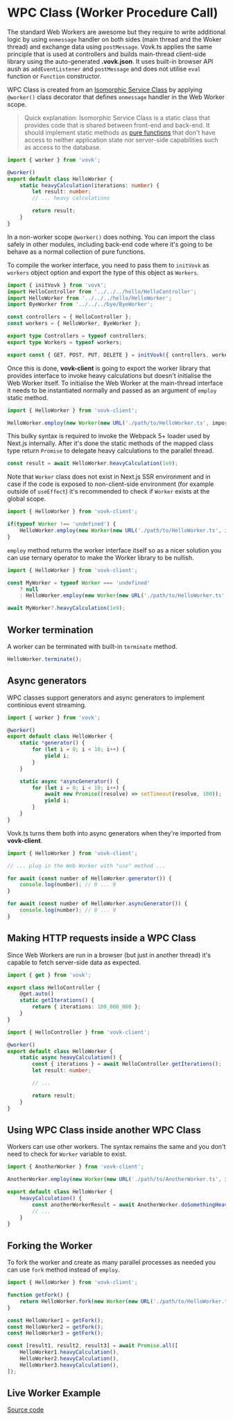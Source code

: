 
# WPC Class (Worker Procedure Call)

The standard Web Workers are awesome but they require to write additional logic by using `onmessage` handler on both sides (main thread and the Woker thread) and exchange data using `postMessage`. Vovk.ts applies the same principle that is used at controllers and builds main-thread client-side library using the auto-generated **.vovk.json**. It uses built-in browser API aush as `addEventListener` and `postMessage` and does not utilise `eval` function or `Function` constructor.

WPC Class is created from an [Isomorphic Service Class](/framework) by applying `@worker()` class decorator that defines `onmessage` handler in the Web Worker scope. 

> Quick explanation: Isomorphic Service Class is a static class that provides code that is shared between front-end and back-end. It should implement static methods as [pure functions](https://en.wikipedia.org/wiki/Pure_function) that don't have access to neither application state nor server-side capabilities such as access to the database.

```ts filename="/src/modules/hello/HelloWorker.ts"
import { worker } from 'vovk';

@worker()
export default class HelloWorker {
    static heavyCalculation(iterations: number) {
        let result: number;
        // ... heavy calculations

        return result;
    }
}
```

In a non-worker scope `@worker()` does nothing. You can import the class safely in other modules, including back-end code where it's going to be behave as a normal collection of pure functions. 

To compile the worker interface, you need to pass them to `initVovk` as `workers` object option and export the type of this object as `Workers`.


```ts filename="/src/app/api/[[...vovk]]/route.ts"
import { initVovk } from 'vovk';
import HelloController from '../../../hello/HelloController';
import HelloWorker from '../../../hello/HelloWorker';
import ByeWorker from '../../../bye/ByeWorker';

const controllers = { HelloController };
const workers = { HelloWorker, ByeWorker };

export type Controllers = typeof controllers;
export type Workers = typeof workers;

export const { GET, POST, PUT, DELETE } = initVovk({ controllers, workers });
```


Once this is done, **vovk-client** is going to export the worker library that provides interface to invoke heavy calculations but doesn't initialise the Web Worker itself. To initialise the Web Worker at the main-thread interface it needs to be instantiated normally and passed as an argument of `employ` static method.

```ts
import { HelloWorker } from 'vovk-client';

HelloWorker.employ(new Worker(new URL('./path/to/HelloWorker.ts', import.meta.url)));
```

This bulky syntax is required to invoke the Webpack 5+ loader used by Next.js internally. After it's done the static methods of the mapped class type return `Promise` to delegate heavy calculations to the parallel thread.

```ts
const result = await HelloWorker.heavyCalculation(1e9);
```

Note that `Worker` class does not exist in Next.js SSR environment and in case if the code is exposed to non-client-side environment (for example outside of `useEffect`) it's recommended to check if `Worker` exists at the global scope.

```ts
import { HelloWorker } from 'vovk-client';

if(typeof Worker !== 'undefined') {
    HelloWorker.employ(new Worker(new URL('./path/to/HelloWorker.ts', import.meta.url)));
}
```

`employ` method returns the worker interface itself so as a nicer solution you can use ternary operator to make the Worker library to be nullish.

```ts
import { HelloWorker } from 'vovk-client';

const MyWorker = typeof Worker === 'undefined' 
    ? null 
    : HelloWorker.employ(new Worker(new URL('./path/to/HelloWorker.ts', import.meta.url)));

await MyWorker?.heavyCalculation(1e9);
```

## Worker termination

A worker can be terminated with built-in `terminate` method.

```ts
HelloWorker.terminate();
```

## Async generators

WPC classes support generators and async generators to implement continious event streaming. 

```ts filename="/src/modules/hello/HelloWorker.ts"
import { worker } from 'vovk';

@worker()
export default class HelloWorker {
    static *generator() {
        for (let i = 0; i < 10; i++) {
            yield i;
        }
    }

    static async *asyncGenerator() {
        for (let i = 0; i < 10; i++) {
            await new Promise((resolve) => setTimeout(resolve, 100));
            yield i;
        }
    }
}
```

Vovk.ts turns them both into async generators when they're imported from **vovk-client**.

```ts
import { HelloWorker } from 'vovk-client';

// ... plug in the Web Worker with "use" method ...

for await (const number of HelloWorker.generator()) {
    console.log(number); // 0 ... 9
}

for await (const number of HelloWorker.asyncGenerator()) {
    console.log(number); // 0 ... 9
}
```

## Making HTTP requests inside a WPC Class

Since Web Workers are run in a browser (but just in another thread) it's capable to fetch server-side data as expected.

```ts filename="/src/modules/hello/HelloController.ts"
import { get } from 'vovk';

export class HelloController {
    @get.auto()
    static getIterations() {
        return { iterations: 100_000_000 };
    }
}
```

```ts filename="/src/modules/hello/HelloWorker.ts"
import { HelloController } from 'vovk-client';

@worker()
export default class HelloWorker {
    static async heavyCalculation() {
        const { iterations } = await HelloController.getIterations();
        let result: number;

        // ...

        return result;
    }
}
```

## Using WPC Class inside another WPC Class

Workers can use other workers. The syntax remains the same and you don't need to check for `Worker` variable to exist.

```ts
import { AnotherWorker } from 'vovk-client';

AnotherWorker.employ(new Worker(new URL('./path/to/AnotherWorker.ts', import.meta.url)));

export default class HelloWorker {
    heavyCalculation() {
        const anotherWorkerResult = await AnotherWorker.doSomethingHeavy();
        // ...
    }
}
```

## Forking the Worker

To fork the worker and create as many parallel processes as needed you can use `fork` method instead of `employ`.

```ts
import { HelloWorker } from 'vovk-client';

function getFork() {
    return HelloWorker.fork(new Worker(new URL('./path/to/HelloWorker.ts', import.meta.url)));
}

const HelloWorker1 = getFork();
const HelloWorker2 = getFork();
const HelloWorker3 = getFork();

const [result1, result2, result3] = await Promise.all([
    HelloWorker1.heavyCalculation(),
    HelloWorker2.heavyCalculation(),
    HelloWorker3.heavyCalculation(),
]);
```

## Live Worker Example

<div className="doc-live-example">
    <LiveWorkerExample />
</div>
<Tabs items={['WPC Class', 'Component']}>
  <Tabs.Tab><HelloWorker /></Tabs.Tab>
  <Tabs.Tab><WorkerExample /></Tabs.Tab>
</Tabs>

[Source code](https://github.com/finom/vovk-examples)
